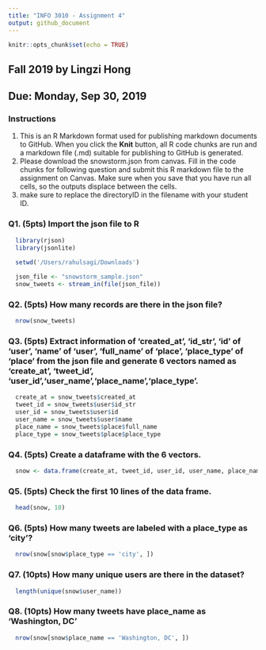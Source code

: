 ```yaml
---
title: "INFO 3010 - Assignment 4"
output: github_document
---
```


```r
knitr::opts_chunk$set(echo = TRUE)
```

## Fall 2019 by Lingzi Hong
## Due: Monday, Sep 30, 2019
### Instructions
1. This is an R Markdown format used for publishing markdown documents to GitHub. When you click the **Knit** button, all R code chunks are run and a markdown file (.md) suitable for publishing to GitHub is generated.
2. Please download the snowstorm.json from canvas. Fill in the code chunks for following question and submit this R markdown file to the assignment on Canvas. Make sure when you save that you have run all cells, so the outputs displace between the cells.
3. make sure to replace the directoryID in the filename with your student ID. 


### Q1. (5pts) Import the json file to R
```r

  library(rjson)
  library(jsonlite)

  setwd('/Users/rahulsagi/Downloads')
  
  json_file <- "snowstorm_sample.json"
  snow_tweets <- stream_in(file(json_file))

```

### Q2. (5pts) How many records are there in the json file?
```r

  nrow(snow_tweets)

```

### Q3. (5pts) Extract information of 'created_at', 'id_str', 'id' of 'user', 'name' of 'user', 'full_name' of 'place', 'place_type' of 'place' from the json file and generate 6 vectors named as 'create_at', 'tweet_id', 'user_id','user_name','place_name','place_type'.
```r

  create_at = snow_tweets$created_at
  tweet_id = snow_tweets$user$id_str
  user_id = snow_tweets$user$id
  user_name = snow_tweets$user$name
  place_name = snow_tweets$place$full_name
  place_type = snow_tweets$place$place_type
```

### Q4. (5pts) Create a dataframe with the 6 vectors.
```r

  snow <- data.frame(create_at, tweet_id, user_id, user_name, place_name, place_type)

```

### Q5. (5pts) Check the first 10 lines of the data frame.
```r

  head(snow, 10)

```

### Q6. (5pts) How many tweets are labeled with a place_type as 'city'?
```r
  
  nrow(snow[snow$place_type == 'city', ])

```

### Q7. (10pts) How many unique users are there in the dataset?
```r

  length(unique(snow$user_name))

```

### Q8. (10pts) How many tweets have place_name as 'Washington, DC'
```r

  nrow(snow[snow$place_name == 'Washington, DC', ])

```

